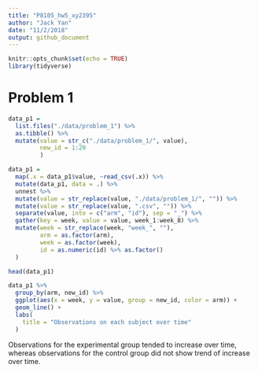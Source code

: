 ```yaml
---
title: "P8105_hw5_xy2395"
author: "Jack Yan"
date: "11/2/2018"
output: github_document
---
```


```r
knitr::opts_chunk$set(echo = TRUE)
library(tidyverse)
```

# Problem 1

```r
data_p1 = 
  list.files("./data/problem_1") %>% 
  as.tibble() %>% 
  mutate(value = str_c("./data/problem_1/", value),
         new_id = 1:20
         )

data_p1 = 
  map(.x = data_p1$value, ~read_csv(.x)) %>%
  mutate(data_p1, data = .) %>% 
  unnest %>% 
  mutate(value = str_replace(value, "./data/problem_1/", "")) %>% 
  mutate(value = str_replace(value, ".csv", "")) %>% 
  separate(value, into = c("arm", "id"), sep = "_") %>% 
  gather(key = week, value = value, week_1:week_8) %>% 
  mutate(week = str_replace(week, "week_", ""),
         arm = as.factor(arm),
         week = as.factor(week),
         id = as.numeric(id) %>% as.factor()
  )

head(data_p1)
```

```r
data_p1 %>% 
  group_by(arm, new_id) %>% 
  ggplot(aes(x = week, y = value, group = new_id, color = arm)) +
  geom_line() +
  labs(
    title = "Observations on each subject over time"
  )
```

Observations for the experimental group tended to increase over time, whereas observations for the control group did not show trend of increase over time.
